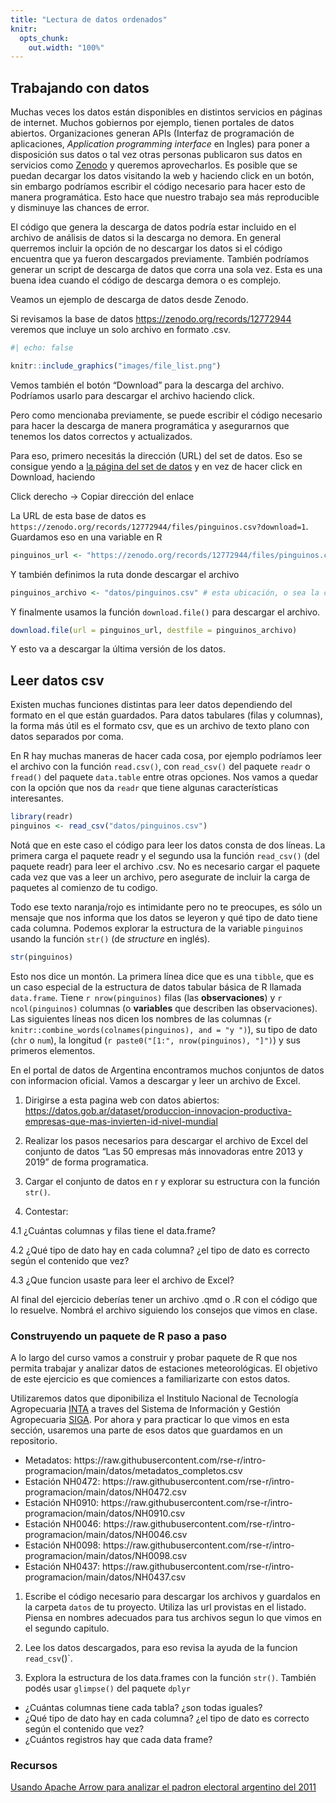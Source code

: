 ```yaml
---
title: "Lectura de datos ordenados"
knitr:
  opts_chunk:
    out.width: "100%"
---
```


## Trabajando con datos

Muchas veces los datos están disponibles en distintos servicios en páginas de internet. Muchos gobiernos por ejemplo, tienen portales de datos abiertos. Organizaciones generan APIs (Interfaz de programación de aplicaciones, *Application programming interface* en Ingles) para poner a disposición sus datos o tal vez otras personas publicaron sus datos en servicios como [Zenodo](https://zenodo.org) y queremos aprovecharlos. Es posible que se puedan decargar los datos visitando la web y haciendo click en un botón, sin embargo podríamos escribir el código necesario para hacer esto de manera programática. Esto hace que nuestro trabajo sea más reproducible y disminuye las chances de error.

El código que genera la descarga de datos podría estar incluido en el archivo de análisis de datos si la descarga no demora. En general querremos incluir la opción de no descargar los datos si el código encuentra que ya fueron descargados previamente. También podríamos generar un script de descarga de datos que corra una sola vez. Esta es una buena idea cuando el código de descarga demora o es complejo.

Veamos un ejemplo de descarga de datos desde Zenodo.

Si revisamos la base de datos <https://zenodo.org/records/12772944> veremos que incluye un solo archivo en formato .csv.

```r
#| echo: false

knitr::include_graphics("images/file_list.png")
```

Vemos también el botón "Download" para la descarga del archivo. Podríamos usarlo para descargar el archivo haciendo click.

Pero como mencionaba previamente, se puede escribir el código necesario para hacer la descarga de manera programática y asegurarnos que tenemos los datos correctos y actualizados.

Para eso, primero necesitás la dirección (URL) del set de datos.
Eso se consigue yendo a [la página del set de datos](https://zenodo.org/records/12772944) y en vez de hacer click en Download, haciendo 

::: tip
Click derecho → Copiar dirección del enlace
:::

La URL de esta base de datos es `https://zenodo.org/records/12772944/files/pinguinos.csv?download=1`. 
Guardamos eso en una variable en R

```r
pinguinos_url <- "https://zenodo.org/records/12772944/files/pinguinos.csv?download=1"
```

Y también definimos la ruta donde descargar el archivo


```r
pinguinos_archivo <- "datos/pinguinos.csv" # esta ubicación, o sea la carpeta datos debe existir!
```

Y finalmente usamos la función `download.file()` para descargar el archivo. 

```r
download.file(url = pinguinos_url, destfile = pinguinos_archivo)  
```

Y esto va a descargar la última versión de los datos. 

## Leer datos csv

Existen muchas funciones distintas para leer datos dependiendo del formato en el que están guardados.
Para datos tabulares (filas y columnas), la forma más útil es el formato csv, que es un archivo de texto plano con datos separados por coma.

En R hay muchas maneras de hacer cada cosa, por ejemplo podríamos leer el archivo con la función `read.csv()`, con `read_csv()` del paquete `readr` o `fread()` del paquete `data.table` entre otras opciones. 
Nos vamos a quedar con la opción que nos da `readr` que tiene algunas características interesantes.

```r
library(readr)
pinguinos <- read_csv("datos/pinguinos.csv")
```

::: importante
Notá que en este caso el código para leer los datos consta de dos líneas.
La primera carga el paquete readr y el segundo usa la función `read_csv()` (del paquete readr) para leer el archivo .csv.
No es necesario cargar el paquete cada vez que vas a leer un archivo, pero asegurate de incluir la carga de paquetes al comienzo de tu codigo.
:::

Todo ese texto naranja/rojo es intimidante pero no te preocupes, es sólo un mensaje que nos informa que los datos se leyeron y qué tipo de dato tiene cada columna.
Podemos explorar la estructura de la variable `pinguinos` usando la función `str()` (de *structure* en inglés).

```r
str(pinguinos)
```

Esto nos dice un montón.
La primera línea dice que es una `tibble`, que es un caso especial de la estructura de datos tabular básica de R llamada `data.frame`.
Tiene `r nrow(pinguinos)` filas (las **observaciones**) y `r ncol(pinguinos)` columnas (o **variables** que describen las observaciones).
Las siguientes líneas nos dicen los nombres de las columnas (`r knitr::combine_words(colnames(pinguinos), and = "y ")`), su tipo de dato (`chr` o `num`), la longitud (`r paste0("[1:", nrow(pinguinos), "]")`) y sus primeros elementos.

::: ejercicio

En el portal de datos de Argentina encontramos muchos conjuntos de datos con informacion oficial. Vamos a descargar y leer un archivo de Excel.

1. Dirigirse a esta pagina web con datos abiertos: <https://datos.gob.ar/dataset/produccion-innovacion-productiva-empresas-que-mas-invierten-id-nivel-mundial>

2. Realizar los pasos necesarios para descargar el archivo de Excel del conjunto de datos "Las 50 empresas más innovadoras entre 2013 y 2019" de forma programatica.

3. Cargar el conjunto de datos en r y explorar su estructura con la función `str()`.

4. Contestar:
  
  4.1 ¿Cuántas columnas y filas tiene el data.frame?
  
  4.2 ¿Qué tipo de dato hay en cada columna? ¿el tipo de dato es correcto según el contenido que vez?
  
  4.3 ¿Que funcion usaste para leer el archivo de Excel?
 
Al final del ejercicio deberías tener un archivo .qmd o .R con el código que lo resuelve. Nombrá el archivo siguiendo los consejos que vimos en clase.
:::

### Construyendo un paquete de R paso a paso {#ex-lectura}

::: ejercicio

A lo largo del curso vamos a construir y probar paquete de R que nos permita trabajar y analizar datos de estaciones meteorológicas. El objetivo de este ejercicio es que comiences a familiarizarte con estos datos.

Utilizaremos datos que diponibiliza el Institulo Nacional de Tecnología Agropecuaria [INTA](https://www.argentina.gob.ar/inta) a traves del Sistema de Información y Gestión Agropecuaria [SIGA](https://siga.inta.gob.ar/#/). Por ahora y para practicar lo que vimos en esta sección, usaremos una parte de esos datos que guardamos en un repositorio.

* Metadatos: https://raw.githubusercontent.com/rse-r/intro-programacion/main/datos/metadatos_completos.csv
* Estación NH0472: https://raw.githubusercontent.com/rse-r/intro-programacion/main/datos/NH0472.csv
* Estación NH0910: https://raw.githubusercontent.com/rse-r/intro-programacion/main/datos/NH0910.csv
* Estación NH0046: https://raw.githubusercontent.com/rse-r/intro-programacion/main/datos/NH0046.csv
* Estación NH0098: https://raw.githubusercontent.com/rse-r/intro-programacion/main/datos/NH0098.csv
* Estación NH0437: https://raw.githubusercontent.com/rse-r/intro-programacion/main/datos/NH0437.csv

1. Escribe el código necesario para descargar los archivos y guardalos en la carpeta `datos` de tu proyecto. Utiliza las url provistas en el listado. Piensa en nombres adecuados para tus archivos segun lo que vimos en el segundo capitulo. 

2. Lee los datos descargados, para eso revisa la ayuda de la funcion `read_csv`()`. 

3. Explora la estructura de los data.frames con la función `str()`. También podés usar `glimpse()` del paquete `dplyr`
* ¿Cuántas columnas tiene cada tabla? ¿son todas iguales?
* ¿Qué tipo de dato hay en cada columna? ¿el tipo de dato es correcto según el contenido que vez? 
* ¿Cuántos registros hay que cada data frame?

:::

### Recursos

[Usando Apache Arrow para analizar el padron electoral argentino del 2011](https://yabellini.netlify.app/blog/2024-01-02-arrow-es/)
